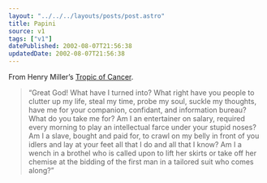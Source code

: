 ```yaml
---
layout: "../../../layouts/posts/post.astro"
title: Papini
source: v1
tags: ["v1"]
datePublished: 2002-08-07T21:56:38
updatedDate: 2002-08-07T21:56:38
---
```


From Henry Miller&#8217;s [Tropic of Cancer][1].

> &#8220;Great God! What have I turned into? What right have you people to clutter up my life, steal my time, probe my soul, suckle my thoughts, have me for your companion, confidant, and information bureau? What do you take me for? Am I an entertainer on salary, required every morning to play an intellectual farce under your stupid noses? Am I a slave, bought and paid for, to crawl on my belly in front of you idlers and lay at your feet all that I do and all that I know? Am I a wench in a brothel who is called upon to lift her skirts or take off her chemise at the bidding of the first man in a tailored suit who comes along?&#8221;

[1]: http://www.amazon.co.uk/exec/obidos/ASIN/0006545831/ohsky "Amazon.co.uk: Tropic of Cancer by Henry Miller"

